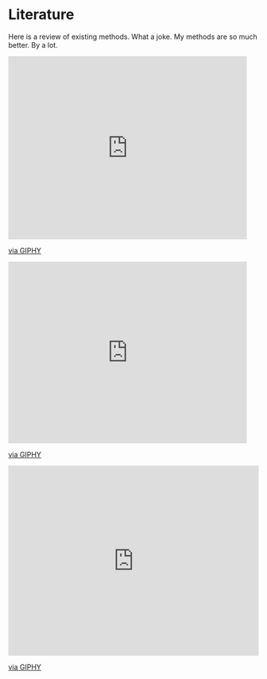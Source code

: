 # Literature

Here is a review of existing methods. What a joke. My methods are so much better. By a lot.

<iframe src="https://giphy.com/embed/nxscd2YGVf6xi" width="480" height="369" frameBorder="0" class="giphy-embed" allowFullScreen></iframe><p><a href="https://giphy.com/gifs/reaction-food-simpsons-nxscd2YGVf6xi">via GIPHY</a></p>

<iframe src="https://giphy.com/embed/l2Jej6O5fbzxQ9PO0" width="480" height="366" frameBorder="0" class="giphy-embed" allowFullScreen></iframe><p><a href="https://giphy.com/gifs/thesimpsons-the-simpsons-3x23-l2Jej6O5fbzxQ9PO0">via GIPHY</a></p>

<div style="width:100%;height:0;padding-bottom:76%;position:relative;"><iframe src="https://giphy.com/embed/l2Jej6O5fbzxQ9PO0" width="100%" height="100%" style="position:absolute" frameBorder="0" class="giphy-embed" allowFullScreen></iframe></div><p><a href="https://giphy.com/gifs/thesimpsons-the-simpsons-3x23-l2Jej6O5fbzxQ9PO0">via GIPHY</a></p>
